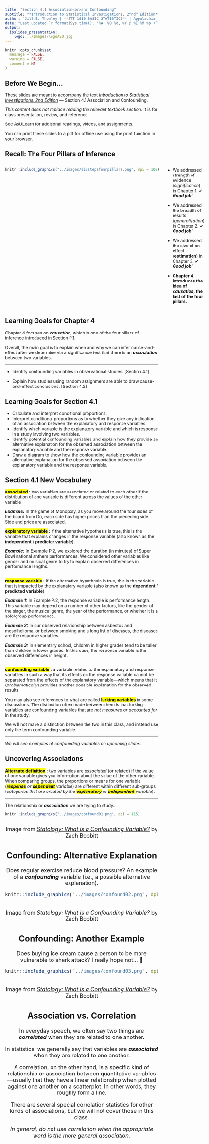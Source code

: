 ```yaml
---
title: "Section 4.1 Association<br>and Confounding"
subtitle: "*Introduction to Statistical Investigations, 2^nd^ Edition*"
author: "Jill E. Thomley | **STT 1810 BASIC STATISTICS** | Appalachian State University"
date: "Last updated `r format(Sys.time(), '%A, %B %d, %Y @ %I:%M %p')`"
output: 
  ioslides_presentation:
    logo: ../images/logoASU.jpg
---
```


```r
knitr::opts_chunk$set(
  message = FALSE,
  warning = FALSE,
  comment = NA
)
```


## Before We Begin…

These slides are meant to accompany the text [*Introduction to Statistical Investigations, 2nd Edition*](http://www.isi-stats.com/isi/index2nd.html) --- Section 4.1 Association and Confounding.

*This content does not replace reading the relevant textbook section.* It is for class presentation, review, and reference.

See [AsULearn](https://asulearn.appstate.edu/) for additional readings, videos, and assignments.

You can print these slides to a pdf for offline use using the print function in your browser.


## Recall: The Four Pillars of Inference

:::::: {style="display: flex;"}

::: {}

```r
knitr::include_graphics("../images/sixstepsfourpillars.png", dpi = 100)
```

:::

::: {}

&nbsp;&nbsp;&nbsp;&nbsp;&nbsp;

:::

::: {}

* We addressed strength of evidence (*significance*) in Chapter 1. ✔ ***Good job!***

* We addressed the breadth of results (*generalization*) in Chapter 2. ✔ ***Good job!***

* We addressed the size of an effect (**estimation**) in Chapter 3. ✔ ***Good job!***

* **Chapter 4 introduces the idea of *causation*, the last of the four pillars.**

:::

::::


## Learning Goals for Chapter 4

Chapter 4 focuses on ***causation***, which is one of the four pillars of inference introduced in Section P.1. 

Overall, the main goal is to explain when and why we can infer cause-and-effect after we determine via a significance test that there is an ***association*** between two variables. 

<hr>

* Identify confounding variables in observational studies. [Section 4.1]

* Explain how studies using random assignment are able to draw cause-and-effect conclusions. [Section 4.2]


## Learning Goals for Section 4.1

* Calculate and interpret conditional proportions.
* Interpret conditional proportions as to whether they give any indication of an association between the explanatory and response variables.
* Identify which variable is the explanatory variable and which is response in a study involving two variables.
* Identify potential confounding variables and explain how they provide an alternative explanation for the observed association between the explanatory variable and the response variable.
* Draw a diagram to show how the confounding variable provides an alternative explanation for the observed association between the explanatory variable and the response variable.


## Section 4.1 New Vocabulary

**<mark>associated</mark> :** two variables are associated or related to each other if the distribution of one variable is different across the values of the other variable

***Example:*** In the game of Monopoly, as you move around the four sides of the board from Go, each side has higher prices than the preceding side. Side and price are associated.

**<mark>explanatory variable</mark> :** if the alternative hypothesis is true, this is the variable that explains changes in the response variable (also known as the **independent** / **predictor variable**). 

***Example:*** In Example P.2, we explored the duration (in minutes) of Super Bowl national anthem performances. We considered other variables like gender and musical genre to try to explain observed differences in performance lengths.


##

**<mark>response variable</mark> :** if the alternative hypothesis is true, this is the variable that is impacted by the explanatory variable (also known as the **dependent** /  **predicted variable**)

***Example 1:*** In Example P.2, the response variable is performance length. This variable may depend on a number of other factors, like the gender of the singer, the musical genre, the year of the performance, or whether it is a solo/group performance.

***Example 2:*** In our observed relationship between asbestos and mesothelioma, or between smoking and a long list of diseases, the diseases are the response variables.

***Example 3:*** In elementary school, children in higher grades tend to be taller than children in lower grades. In this case, the response variable is the observed differences in height.


##

**<mark>confounding variable</mark> :** a variable related to the explanatory and response variables in such a way that its effects on the response variable cannot be separated from the effects of the explanatory variable---which means that it (*problematically*) provides another possible explanation for the observed results 

You may also see references to what are called **<mark>lurking variables</mark>** in some discussions. The distinction often made between them is that lurking variables are confounding variables that are *not measured or accounted for* in the study. 

We will not make a distinction between the two in this class, and instead use only the term confounding variable. 

<hr>

*We will see examples of confounding variables on upcoming slides.*


## Uncovering Associations

<mark>**Alternate definition</mark> :** two variables are *associated* (or related) if the value of one variable gives you information about the value of the other variable. When comparing groups, the proportions or means for one variable (***<mark>response</mark>** or **<mark>dependent</mark>** variable*) are different within different sub-groups (*categories that are created by the **<mark>explanatory</mark>** or **<mark>independent</mark>** variable*).

<hr>

The relationship or ***association*** we are trying to study...

```r
knitr::include_graphics("../images/confound01.png", dpi = 115)
```
<br><div style = "text-align: center; font-size: 18px;">Image from [*Statology: What is a Confounding Variable?*](https://www.statology.org/confounding-variable/) by Zach Bobbitt <div>


## Confounding: Alternative Explanation

Does regular exercise reduce blood pressure? An example of a ***confounding*** variable (i.e., a possible alternative explanation).

```r
knitr::include_graphics("../images/confound02.png", dpi = 220)
```

<br><div style = "text-align: center; font-size: 18px;">Image from [*Statology: What is a Confounding Variable?*](https://www.statology.org/confounding-variable/) by Zach Bobbitt <div>


## Confounding: Another Example

Does buying ice cream cause a person to be more vulnerable to shark attack? I really hope not... 😬

```r
knitr::include_graphics("../images/confound03.png", dpi = 120)
```

<br><div style = "text-align: center; font-size: 18px;">Image from [*Statology: What is a Confounding Variable?*](https://www.statology.org/confounding-variable/) by Zach Bobbitt <div>


## Association vs. Correlation

In everyday speech, we often say two things are ***correlated*** when they are related to one another.

In statistics, we generally say that variables are ***associated*** when they are related to one another. 

A correlation, on the other hand, is a specific kind of relationship or association between quantitative variables---usually that they have a linear relationship when plotted against one another on a scatterplot. In other words, they roughly form a line.

There are several special correlation statistics for other kinds of associations, but we will not cover those in this class.

*In general, do not use correlation when the appropriate word is the more general association.*

